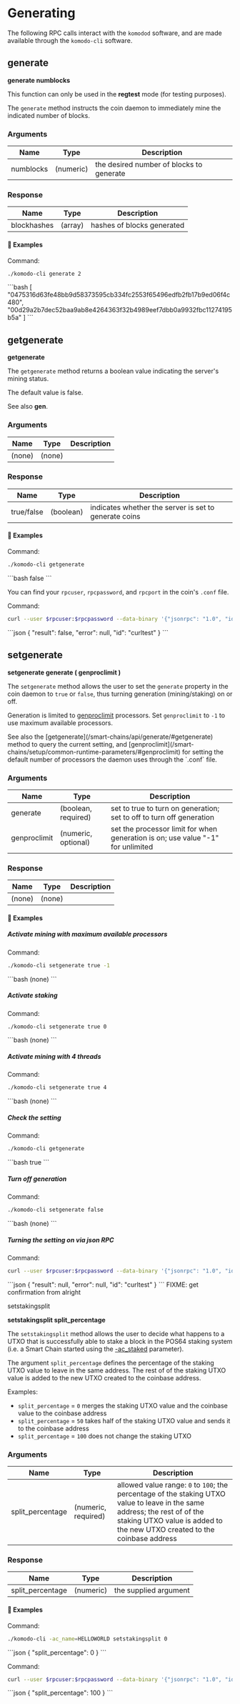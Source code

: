 
# Generating 

The following RPC calls interact with the `komodod` software, and are made available through the `komodo-cli` software.

## generate

**generate numblocks** 

<Note>
  This function can only be used in the <b>regtest</b> mode (for testing
  purposes).
</Note>

The `generate` method instructs the coin daemon to immediately mine the indicated number of blocks.

### Arguments

| Name      | Type      | Description                              |
| --------- | --------- | ---------------------------------------- |
| numblocks | (numeric) | the desired number of blocks to generate |

### Response

| Name        | Type    | Description                |
| ----------- | ------- | -------------------------- |
| blockhashes | (array) | hashes of blocks generated |

#### 📌 Examples

Command:

```bash
./komodo-cli generate 2
```

<CollapsibleSection expandedText="Hide Response" collapsedText="Show Response">
  ```bash
  [
    "0475316d63fe48bb9d58373595cb334fc2553f65496edfb2fb17b9ed06f4c480",
    "00d29a2b7dec52baa9ab8e4264363f32b4989eef7dbb0a9932fbc11274195b5a"
  ]
  ```
</CollapsibleSection>

## getgenerate

**getgenerate**

The `getgenerate` method returns a boolean value indicating the server's mining status.

The default value is false.

<Note>
  See also <b>gen</b>.
</Note>

### Arguments

| Name   | Type   | Description |
| ------ | ------ | ----------- |
| (none) | (none) |             |

### Response

| Name       | Type      | Description                                           |
| ---------- | --------- | ----------------------------------------------------- |
| true/false | (boolean) | indicates whether the server is set to generate coins |

#### 📌 Examples

Command:

```bash
./komodo-cli getgenerate
```

<CollapsibleSection expandedText="Hide Response" collapsedText="Show Response">
  ```bash
  false
  ```
</CollapsibleSection>

You can find your `rpcuser`, `rpcpassword`, and `rpcport` in the coin's `.conf` file.

Command:

```bash
curl --user $rpcuser:$rpcpassword --data-binary '{"jsonrpc": "1.0", "id":"curltest", "method": "getgenerate", "params": [] }' -H 'content-type: text/plain;' http://127.0.0.1:$rpcport/
```

<CollapsibleSection expandedText="Hide Response" collapsedText="Show Response">
  ```json
  {
    "result": false,
    "error": null,
    "id": "curltest"
  }
  ```
</CollapsibleSection>

## setgenerate

**setgenerate generate ( genproclimit )**

The `setgenerate` method allows the user to set the `generate` property in the coin daemon to `true` or `false`, thus turning generation (mining/staking) on or off.

Generation is limited to [genproclimit](/smart-chains/setup/common-runtime-parameters/#genproclimit) processors. Set `genproclimit` to `-1` to use maximum available processors.

<Note>
  See also the [getgenerate](/smart-chains/api/generate/#getgenerate) method to
  query the current setting, and
  [genproclimit](/smart-chains/setup/common-runtime-parameters/#genproclimit) for
  setting the default number of processors the daemon uses through the `.conf`
  file.
</Note>

### Arguments

| Name         | Type                | Description                                                                     |
| ------------ | ------------------- | ------------------------------------------------------------------------------- |
| generate     | (boolean, required) | set to true to turn on generation; set to off to turn off generation            |
| genproclimit | (numeric, optional) | set the processor limit for when generation is on; use value "-1" for unlimited |

### Response

| Name   | Type   | Description |
| ------ | ------ | ----------- |
| (none) | (none) |             |

#### 📌 Examples

##### Activate mining with maximum available processors

Command:

```bash
./komodo-cli setgenerate true -1
```

<CollapsibleSection expandedText="Hide Response" collapsedText="Show Response">
  ```bash
  (none)
  ```
</CollapsibleSection>

##### Activate staking

Command:

```bash
./komodo-cli setgenerate true 0
```

<CollapsibleSection expandedText="Hide Response" collapsedText="Show Response">
  ```bash
  (none)
  ```
</CollapsibleSection>

##### Activate mining with 4 threads

Command:

```bash
./komodo-cli setgenerate true 4
```

<CollapsibleSection expandedText="Hide Response" collapsedText="Show Response">
  ```bash
  (none)
  ```
</CollapsibleSection>

##### Check the setting

Command:

```bash
./komodo-cli getgenerate
```

<CollapsibleSection expandedText="Hide Response" collapsedText="Show Response">
  ```bash
  true
  ```
</CollapsibleSection>

##### Turn off generation

Command:

```bash
./komodo-cli setgenerate false
```

<CollapsibleSection expandedText="Hide Response" collapsedText="Show Response">
  ```bash
  (none)
  ```
</CollapsibleSection>

##### Turning the setting on via json RPC

Command:

```bash
curl --user $rpcuser:$rpcpassword --data-binary '{"jsonrpc": "1.0", "id":"curltest", "method": "setgenerate", "params": [true, 1] }' -H 'content-type: text/plain;' http://127.0.0.1:$rpcport/
```

<CollapsibleSection expandedText="Hide Response" collapsedText="Show Response">
  ```json
  {
    "result": null,
    "error": null,
    "id": "curltest"
  }
  ```
</CollapsibleSection>

<DevComment>
  FIXME: get confirmation from alright

  setstakingsplit

  **setstakingsplit split\_percentage**

  The `setstakingsplit` method allows the user to decide what happens to a UTXO that is successfully able to stake a block in the POS64 staking system (i.e. a Smart Chain started using the [-ac\_staked](/antara/setup/antara-customizations/#ac-staked) parameter).

  The argument `split_percentage` defines the percentage of the staking UTXO value to leave in the same address. The rest of of the staking UTXO value is added to the new UTXO created to the coinbase address.

  Examples:

  *   `split_percentage` = `0` merges the staking UTXO value and the coinbase value to the coinbase address
  *   `split_percentage` = `50` takes half of the staking UTXO value and sends it to the coinbase address
  *   `split_percentage` = `100` does not change the staking UTXO

  ### Arguments

  | Name              | Type                | Description                                                                                                                                                                                              |
  | ----------------- | ------------------- | -------------------------------------------------------------------------------------------------------------------------------------------------------------------------------------------------------- |
  | split\_percentage | (numeric, required) | allowed value range: `0` to `100`; the percentage of the staking UTXO value to leave in the same address; the rest of of the staking UTXO value is added to the new UTXO created to the coinbase address |

  ### Response

  | Name              | Type      | Description           |
  | ----------------- | --------- | --------------------- |
  | split\_percentage | (numeric) | the supplied argument |

  #### 📌 Examples

  Command:

  ```bash
  ./komodo-cli -ac_name=HELLOWORLD setstakingsplit 0
  ```

  <CollapsibleSection expandedText="Hide Response" collapsedText="Show Response">
    ```json
    {
      "split_percentage": 0
    }
    ```
  </CollapsibleSection>

  Command:

  ```bash
  curl --user $rpcuser:$rpcpassword --data-binary '{"jsonrpc": "1.0", "id":"curltest", "method": "setstakingsplit", "params": [100] }' -H 'content-type: text/plain;' http://127.0.0.1:$rpcport/
  ```

  <CollapsibleSection expandedText="Hide Response" collapsedText="Show Response">
    ```json
    {
      "split_percentage": 100
    }
    ```
  </CollapsibleSection>
</DevComment>

